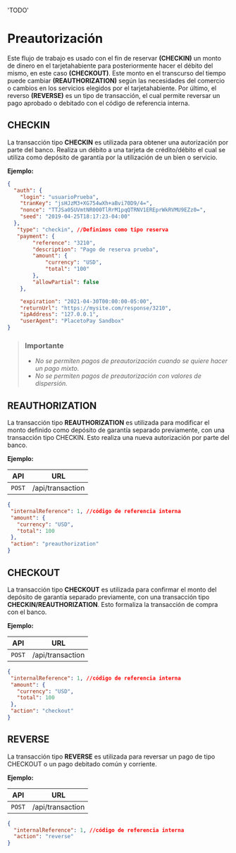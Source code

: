   'TODO'
  
# Preautorización

Este flujo de trabajo es usado con el fin de reservar **(CHECKIN)** un monto de dinero en el tarjetahabiente para posteriormente hacer el débito del mismo, en este caso **(CHECKOUT)**.
Este monto en el transcurso del tiempo puede cambiar **(REAUTHORIZATION)** según las necesidades del comercio o cambios en los servicios elegidos por el tarjetahabiente.
Por último, el reverso **(REVERSE)** es un tipo de transacción, el cual permite reversar un pago aprobado o debitado con el código de referencia interna.

## **CHECKIN**
La  transacción tipo **CHECKIN** es  utilizada  para  obtener  una  autorización por  parte  del  banco. Realiza un débito a una tarjeta de crédito/débito el cual se utiliza como depósito de garantía por la utilización de un bien o servicio.

**Ejemplo:**

```json
{
  "auth": {
    "login": "usuarioPrueba",
    "tranKey": "jsHJzM3+XG754wXh+aBvi70D9/4=",
    "nonce": "TTJSa05UVmtNR000TlRrM1pqQTRNV1EREprWkRVMU9EZz0=",
    "seed": "2019-04-25T18:17:23-04:00"
  },
   "type": "checkin", //Definimos como tipo reserva
   "payment": {
        "reference": "3210",
        "description": "Pago de reserva prueba",
        "amount": {
            "currency": "USD",
            "total": "100"
        },
        "allowPartial": false
    },

    "expiration": "2021-04-30T00:00:00-05:00",
    "returnUrl": "https://mysite.com/response/3210",
    "ipAddress": "127.0.0.1",
    "userAgent": "PlacetoPay Sandbox"
}
```


> ### Importante
>
>- *No se permiten pagos de preautorización cuando se quiere hacer un pago mixto.*
>- *No se permiten pagos de preautorización con valores de dispersión.*

## **REAUTHORIZATION**
La transacción tipo **REAUTHORIZATION** es utilizada para modificar el monto definido como depósito de garantía separado previamente, con una transacción tipo CHECKIN. Esto realiza una nueva autorización  por parte del banco.

**Ejemplo:**

API | URL
---------|----------
 `POST` | /api/transaction |

 ```json
{
  "internalReference": 1, //código de referencia interna
  "amount": {
    "currency": "USD",
    "total": 100
  },
  "action": "preauthorization"
}
```

## **CHECKOUT**
La transacción tipo **CHECKOUT** es utilizada para confirmar el monto del depósito de garantía separado previamente, con una transacción tipo **CHECKIN/REAUTHORIZATION**. Esto formaliza la transacción de compra con el banco.

**Ejemplo:**

API | URL
---------|----------
 `POST` | /api/transaction |

 ```json
{
  "internalReference": 1, //código de referencia interna
  "amount": {
    "currency": "USD",
    "total": 100
  },
  "action": "checkout"
}
```
## **REVERSE**
La transacción tipo **REVERSE** es utilizada para reversar un pago de tipo CHECKOUT o un pago debitado común y corriente.

**Ejemplo:**

API | URL
---------|----------
 `POST` | /api/transaction |

```json
{
  "internalReference": 1, //código de referencia interna
  "action": "reverse"
}

```
